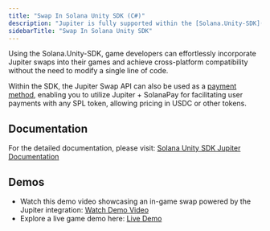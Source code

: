 ```yaml
---
title: "Swap In Solana Unity SDK (C#)"
description: "Jupiter is fully supported within the [Solana.Unity-SDK](https://github.com/magicblock-labs/Solana.Unity-Core/tree/master/src/Solana.Unity.Dex). The core library is independent of Unity and can be incorporated into Unreal Engine using the UnrealCLR library or in a C# backend."
sidebarTitle: "Swap In Solana Unity SDK"
---
```


Using the Solana.Unity-SDK, game developers can effortlessly incorporate Jupiter swaps into their games and achieve cross-platform compatibility without the need to modify a single line of code.

Within the SDK, the Jupiter Swap API can also be used as a [payment method](/swap-api/payments-through-swap), enabling you to utilize Jupiter + SolanaPay for facilitating user payments with any SPL token, allowing pricing in USDC or other tokens.

## Documentation

For the detailed documentation, please visit: [Solana Unity SDK Jupiter Documentation](https://solana.unity-sdk.gg/docs/jupiter)

## Demos

* Watch this demo video showcasing an in-game swap powered by the Jupiter integration: [Watch Demo Video](https://youtu.be/nCceV53thjY)
* Explore a live game demo here: [Live Demo](https://magicblock-labs.github.io/Solana.Unity-SDK/)
